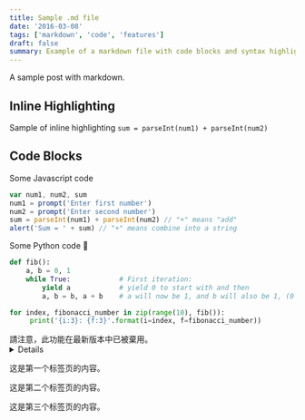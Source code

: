 ```yaml
---
title: Sample .md file
date: '2016-03-08'
tags: ['markdown', 'code', 'features']
draft: false
summary: Example of a markdown file with code blocks and syntax highlighting
---
```


A sample post with markdown.

## Inline Highlighting

Sample of inline highlighting `sum = parseInt(num1) + parseInt(num2)`

## Code Blocks

Some Javascript code

```javascript
var num1, num2, sum
num1 = prompt('Enter first number')
num2 = prompt('Enter second number')
sum = parseInt(num1) + parseInt(num2) // "+" means "add"
alert('Sum = ' + sum) // "+" means combine into a string
```

Some Python code 🐍

```python
def fib():
    a, b = 0, 1
    while True:            # First iteration:
        yield a            # yield 0 to start with and then
        a, b = b, a + b    # a will now be 1, and b will also be 1, (0 + 1)

for index, fibonacci_number in zip(range(10), fib()):
     print('{i:3}: {f:3}'.format(i=index, f=fibonacci_number))
```
<Warning>  
	        請注意，此功能在最新版本中已被棄用。
</Warning>

<details>
  <summary>Details</summary>
  Something small enough to escape casual notice.
</details>

<Tabs>
  <Tab title="标签一">
    <p>这是第一个标签页的内容。</p>
  </Tab>
  <Tab title="标签二">
    <p>这是第二个标签页的内容。</p>
  </Tab>
  <Tab title="标签三">
    <p>这是第三个标签页的内容。</p>
  </Tab>
</Tabs>
